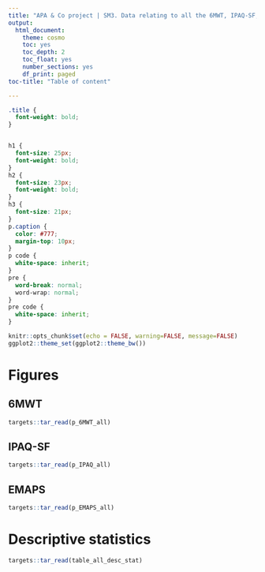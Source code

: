```yaml
---
title: "APA & Co project | SM3. Data relating to all the 6MWT, IPAQ-SF, and EMAPS measurements during the study"
output: 
  html_document:
    theme: cosmo
    toc: yes
    toc_depth: 2
    toc_float: yes
    number_sections: yes
    df_print: paged
toc-title: "Table of content"

---
```

```css
.title {
  font-weight: bold;
}


h1 {
  font-size: 25px;
  font-weight: bold;
}
h2 {
  font-size: 23px;
  font-weight: bold;
}
h3 {
  font-size: 21px;
}
p.caption {
  color: #777;
  margin-top: 10px;
}
p code {
  white-space: inherit;
}
pre {
  word-break: normal;
  word-wrap: normal;
}
pre code {
  white-space: inherit;
}
```

```r
knitr::opts_chunk$set(echo = FALSE, warning=FALSE, message=FALSE)
ggplot2::theme_set(ggplot2::theme_bw())
```

# Figures
## 6MWT
```r
targets::tar_read(p_6MWT_all)
```

\newpage

## IPAQ-SF
```r
targets::tar_read(p_IPAQ_all)
```

\newpage

## EMAPS
```r
targets::tar_read(p_EMAPS_all)
```

\newpage

# Descriptive statistics
```r
targets::tar_read(table_all_desc_stat)
```


